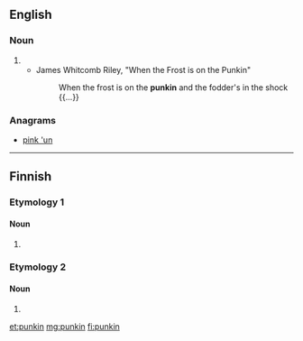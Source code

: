 ==English==

===Noun===
{{en-noun}}

# {{eye dialect of|pumpkin}}
#* James Whitcomb Riley, "When the Frost is on the Punkin"
#*: When the frost is on the '''punkin''' and the fodder's in the shock {{...}}

===Anagrams===
* [[pink 'un#English|pink 'un]]

----

==Finnish==

===Etymology 1===

====Noun====
{{head|fi|noun form}}

# {{fi-form of|type=noun|case=genitive|pl=singular|punkki}}

===Etymology 2===

====Noun====
{{head|fi|noun form}}

# {{fi-form of|type=noun|case=instructive|pl=plural|punkka}}

[[et:punkin]]
[[mg:punkin]]
[[fi:punkin]]